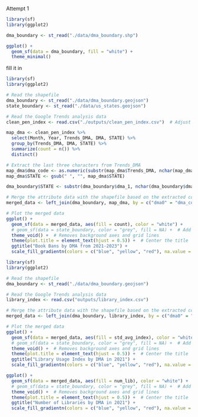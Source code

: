 Attempt 1
```r
library(sf)
library(ggplot2)

dma_boundary <- st_read("./data/dma_boundary.shp")

ggplot() +
  geom_sf(data = dma_boundary, fill = "white") +
  theme_minimal()
```

fill it in
```r
library(sf)
library(ggplot2)

# Read the shapefile
dma_boundary <- st_read("./data/dma_boundary.geojson")
state_boundary <- st_read("./data/us_states.geojson")

# Read the Google Trends analysis data
clean_pen_index <- read.csv("./outputs/clean_pen_index.csv")  # Adjust the file path and format accordingly

map_dma <- clean_pen_index %>%
  select(Month, Year, Trends_DMA, DMA, STATE) %>%
  group_by(Trends_DMA, DMA, STATE) %>%
  summarize(count = n()) %>%
  distinct()

# Extract the last three characters from Trends_DMA
map_dma$dma_code <- as.numeric(substr(map_dma$Trends_DMA, nchar(map_dma$Trends_DMA) - 2, nchar(map_dma$Trends_DMA)))
map_dma$STATE <- gsub(" ", "", map_dma$STATE)

dma_boundary$STATE <- substr(dma_boundary$dma_1, nchar(dma_boundary$dma_1) - 1, nchar(dma_boundary$dma_1))

# Merge the attribute data with the shapefile based on the extracted common column
merged_data <- left_join(dma_boundary, map_dma, by = c("dma0" = "dma_code", "STATE"))

# Plot the merged data
ggplot() +
  geom_sf(data = merged_data, aes(fill = count), color = "white") +  
  # geom_sf(data = state_boundary, color = "grey", fill = NA) +  # Add state boundaries
  theme_void() +  # Removes background axes and grid lines
  theme(plot.title = element_text(hjust = 0.5)) +  # Center the title
  ggtitle("Book Bans by DMA from 2021-2023") +
  scale_fill_gradientn(colors = c("blue", "yellow", "red"), na.value = "grey")
```

```r
library(sf)
library(ggplot2)

# Read the shapefile
dma_boundary <- st_read("./data/dma_boundary.geojson")

# Read the Google Trends analysis data
library_index <- read.csv("outputs/library_index.csv")

# Merge the attribute data with the shapefile based on the extracted common column
merged_data <- left_join(dma_boundary, library_index, by = c("dma0" = "code"))

# Plot the merged data
ggplot() +
  geom_sf(data = merged_data, aes(fill = std_avg_index), color = "white") +  
  # geom_sf(data = state_boundary, color = "grey", fill = NA) +  # Add state boundaries
  theme_void() +  # Removes background axes and grid lines
  theme(plot.title = element_text(hjust = 0.5)) +  # Center the title
  ggtitle("Library Usage Index by DMA in 2021") +
  scale_fill_gradientn(colors = c("blue", "yellow", "red"), na.value = "grey")

ggplot() +
  geom_sf(data = merged_data, aes(fill = num_lib), color = "white") +  
  # geom_sf(data = state_boundary, color = "grey", fill = NA) +  # Add state boundaries
  theme_void() +  # Removes background axes and grid lines
  theme(plot.title = element_text(hjust = 0.5)) +  # Center the title
  ggtitle("Number of Libraries by DMA in 2021") +
  scale_fill_gradientn(colors = c("blue", "yellow", "red"), na.value = "grey")
```